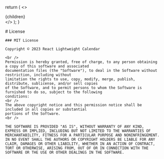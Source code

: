 
  return (
    <>
      <Meta
        description="React Calendar License"
        keywords="React Calendar, React Event Calendar, React Timeline Calendar, React Google Calendar"
        title="License"
      />
      <div>
        {children}
      </div>
    </>
  );
}

<wrapper>
    # License

    ### MIT License

    Copyright © 2023 React Lightweight Calendar

    <br />
    Permission is hereby granted, free of charge, to any person obtaining a copy of this software and associated
    documentation files (the "Software"), to deal in the Software without restriction, including without
    limitation the rights to use, copy, modify, merge, publish, distribute, sublicense, and/or sell copies
    of the Software, and to permit persons to whom the Software is furnished to do so, subject to the following
    conditions:
    <br />
    The above copyright notice and this permission notice shall be included in all copies or substantial
    portions of the Software.
    <br />

    THE SOFTWARE IS PROVIDED "AS IS", WITHOUT WARRANTY OF ANY KIND, EXPRESS OR IMPLIED, INCLUDING BUT NOT LIMITED TO THE WARRANTIES OF MERCHANTABILITY, FITNESS FOR A PARTICULAR PURPOSE AND NONINFRINGEMENT. IN NO EVENT SHALL THE AUTHORS OR COPYRIGHT HOLDERS BE LIABLE FOR ANY CLAIM, DAMAGES OR OTHER LIABILITY, WHETHER IN AN ACTION OF CONTRACT, TORT OR OTHERWISE, ARISING FROM, OUT OF OR IN CONNECTION WITH THE SOFTWARE OR THE USE OR OTHER DEALINGS IN THE SOFTWARE.
</wrapper>